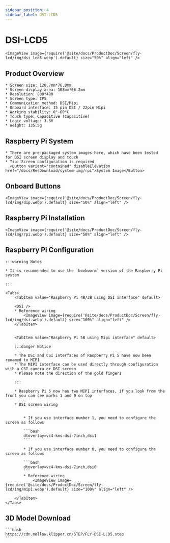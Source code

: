 ```yaml
---
sidebar_position: 4
sidebar_label: DSI-LCD5
---
```



# DSI-LCD5

    <ImageView image={require('@site/docs/ProductDoc/Screen/fly-lcd/img/dsi_lcd5.webp').default} size="50%" align="left" />

## Product Overview

    * Screen size: 120.7mm*76.0mm
    * Screen display area: 108mm*66.2mm
    * Resolution: 800*480
    * Screen type: IPS
    * Communication method: DSI/Mipi
    * Onboard interface: 15 pin DSI / 22pin Mipi
    * Working stability: 0°-60°C
    * Touch type: Capacitive (Capacitive)
    * Logic voltage: 3.3V
    * Weight: 135.5g

## Raspberry Pi System
    * There are pre-packaged system images here, which have been tested for DSI screen display and touch
    * Tip: Screen configuration is required
      <Button variant="contained" disableElevation href="/docs/ResDownload/system-img/rpi">System Image</Button>

## Onboard Buttons

    <ImageView image={require('@site/docs/ProductDoc/Screen/fly-lcd/img/dip.webp').default} size="50%" align="left" />

## Raspberry Pi Installation

    <ImageView image={require('@site/docs/ProductDoc/Screen/fly-lcd/img/rpi.webp').default} size="50%" align="left" />

## Raspberry Pi Configuration

    :::warning Notes

    * It is recommended to use the `bookworm` version of the Raspberry Pi system

    :::

    <Tabs>
        <TabItem value="Raspberry Pi 4B/3B using DSI interface" default>
        
        <DSI />
        * Reference wiring
            <ImageView image={require('@site/docs/ProductDoc/Screen/fly-lcd/img/dsi.webp').default} size="100%" align="left" />
        </TabItem>


        <TabItem value="Raspberry Pi 5B using Mipi interface" default>

        :::danger Notice

        * The DSI and CSI interfaces of Raspberry Pi 5 have now been renamed to MIPI
        * The MIPI interface can be used directly through configuration with a CSI camera or DSI screen
        * Please note the direction of the gold fingers

        :::

        * Raspberry Pi 5 now has two MIPI interfaces, if you look from the front you can see marks 1 and 0 on top

        * DSI screen wiring


            * If you use interface number 1, you need to configure the screen as follows

            ```bash
            dtoverlay=vc4-kms-dsi-7inch,dsi1
            ```

            * If you use interface number 0, you need to configure the screen as follows

            ```bash
            dtoverlay=vc4-kms-dsi-7inch,dsi0
            ```
            * Reference wiring
                <ImageView image={require('@site/docs/ProductDoc/Screen/fly-lcd/img/mipi.webp').default} size="100%" align="left" />

        </TabItem>
    </Tabs>


## 3D Model Download

    ```bash
    https://cdn.mellow.klipper.cn/STEP/FLY-DSI-LCD5.step
    ```